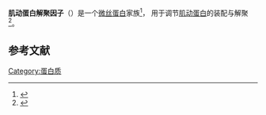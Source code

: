'''肌动蛋白解聚因子'''（{{lang-en|Actin depolymerizing factors}}）是一个[[微丝|微丝]][[蛋白|蛋白]]家族<ref>{{MeshName|Actin+Depolymerizing+Factors}}</ref>，
用于调节[[肌动蛋白|肌动蛋白]]的装配与解聚<ref name="pmid9748225">{{cite journal |author=Didry D, Carlier MF, Pantaloni D |title=Synergy between actin depolymerizing factor/cofilin and profilin in increasing actin filament turnover |journal=J. Biol. Chem. |volume=273 |issue=40 |pages=25602–11 |pmid=9748225 |doi= 10.1074/jbc.273.40.25602|url=http://www.jbc.org/cgi/pmidlookup?view=long&pmid=9748225|date=October 1998}}</ref>。

==参考文献==
{{reflist}}
{{biochem-stub}}
{{细胞骨架蛋白}}

[[Category:蛋白质|Category:蛋白质]]
